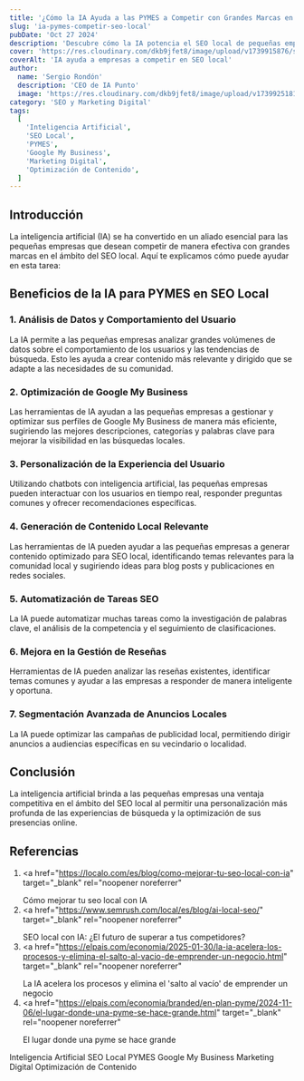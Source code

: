 ```yaml
---
title: '¿Cómo la IA Ayuda a las PYMES a Competir con Grandes Marcas en SEO Local?'
slug: 'ia-pymes-competir-seo-local'
pubDate: 'Oct 27 2024'
description: 'Descubre cómo la IA potencia el SEO local de pequeñas empresas, aumentando su visibilidad y permitiéndoles competir con grandes marcas.'
cover: 'https://res.cloudinary.com/dkb9jfet8/image/upload/v1739915876/seo-post1_sufhto.jpg'
coverAlt: 'IA ayuda a empresas a competir en SEO local'
author:
  name: 'Sergio Rondón'
  description: 'CEO de IA Punto'
  image: 'https://res.cloudinary.com/dkb9jfet8/image/upload/v1739925181/sergio_gdcaeh.png'
category: 'SEO y Marketing Digital'
tags:
  [
    'Inteligencia Artificial',
    'SEO Local',
    'PYMES',
    'Google My Business',
    'Marketing Digital',
    'Optimización de Contenido',
  ]
---
```


<h2 id="introduccion">Introducción</h2>

La inteligencia artificial (IA) se ha convertido en un aliado esencial para las pequeñas empresas que desean competir de manera efectiva con grandes marcas en el ámbito del SEO local. Aquí te explicamos cómo puede ayudar en esta tarea:

<h2 id="beneficios-ia-pymes">Beneficios de la IA para PYMES en SEO Local</h2>

<h3 id="analisis-datos">1. Análisis de Datos y Comportamiento del Usuario</h3>
<p>
  La IA permite a las pequeñas empresas analizar grandes volúmenes de datos
  sobre el comportamiento de los usuarios y las tendencias de búsqueda. Esto les
  ayuda a crear contenido más relevante y dirigido que se adapte a las
  necesidades de su comunidad.
</p>

<h3 id="optimizacion-gmb">2. Optimización de Google My Business</h3>
<p>
  Las herramientas de IA ayudan a las pequeñas empresas a gestionar y optimizar
  sus perfiles de Google My Business de manera más eficiente, sugiriendo las
  mejores descripciones, categorías y palabras clave para mejorar la visibilidad
  en las búsquedas locales.
</p>

<h3 id="personalizacion-experiencia">
  3. Personalización de la Experiencia del Usuario
</h3>
<p>
  Utilizando chatbots con inteligencia artificial, las pequeñas empresas pueden
  interactuar con los usuarios en tiempo real, responder preguntas comunes y
  ofrecer recomendaciones específicas.
</p>

<h3 id="generacion-contenido">4. Generación de Contenido Local Relevante</h3>
<p>
  Las herramientas de IA pueden ayudar a las pequeñas empresas a generar
  contenido optimizado para SEO local, identificando temas relevantes para la
  comunidad local y sugiriendo ideas para blog posts y publicaciones en redes
  sociales.
</p>

<h3 id="automatizacion-tareas">5. Automatización de Tareas SEO</h3>
<p>
  La IA puede automatizar muchas tareas como la investigación de palabras clave,
  el análisis de la competencia y el seguimiento de clasificaciones.
</p>

<h3 id="gestion-resenas">6. Mejora en la Gestión de Reseñas</h3>
<p>
  Herramientas de IA pueden analizar las reseñas existentes, identificar temas
  comunes y ayudar a las empresas a responder de manera inteligente y oportuna.
</p>

<h3 id="segmentacion-anuncios">7. Segmentación Avanzada de Anuncios Locales</h3>
<p>
  La IA puede optimizar las campañas de publicidad local, permitiendo dirigir
  anuncios a audiencias específicas en su vecindario o localidad.
</p>

<h2 id="conclusion">Conclusión</h2>

La inteligencia artificial brinda a las pequeñas empresas una ventaja competitiva en el ámbito del SEO local al permitir una personalización más profunda de las experiencias de búsqueda y la optimización de sus presencias online.

<h2 id="referencias">Referencias</h2>

1. <a
     href="https://localo.com/es/blog/como-mejorar-tu-seo-local-con-ia"
     target="_blank"
     rel="noopener noreferrer"
   >
     Cómo mejorar tu seo local con IA
   </a>
2. <a
     href="https://www.semrush.com/local/es/blog/ai-local-seo/"
     target="_blank"
     rel="noopener noreferrer"
   >
     SEO local con IA: ¿El futuro de superar a tus competidores?
   </a>
3. <a
     href="https://elpais.com/economia/2025-01-30/la-ia-acelera-los-procesos-y-elimina-el-salto-al-vacio-de-emprender-un-negocio.html"
     target="_blank"
     rel="noopener noreferrer"
   >
     La IA acelera los procesos y elimina el 'salto al vacío' de emprender un
     negocio
   </a>
4. <a
     href="https://elpais.com/economia/branded/en-plan-pyme/2024-11-06/el-lugar-donde-una-pyme-se-hace-grande.html"
     target="_blank"
     rel="noopener noreferrer"
   >
     El lugar donde una pyme se hace grande
   </a>

<div class="flex flex-wrap gap-2 mt-8">
  <span class="inline-block px-3 py-1 bg-primary-100 text-primary-700 text-xs font-semibold rounded-full shadow-sm">
    Inteligencia Artificial
  </span>
  <span class="inline-block px-3 py-1 bg-primary-100 text-primary-700 text-xs font-semibold rounded-full shadow-sm">
    SEO Local
  </span>
  <span class="inline-block px-3 py-1 bg-primary-100 text-primary-700 text-xs font-semibold rounded-full shadow-sm">
    PYMES
  </span>
  <span class="inline-block px-3 py-1 bg-primary-100 text-primary-700 text-xs font-semibold rounded-full shadow-sm">
    Google My Business
  </span>
  <span class="inline-block px-3 py-1 bg-primary-100 text-primary-700 text-xs font-semibold rounded-full shadow-sm">
    Marketing Digital
  </span>
  <span class="inline-block px-3 py-1 bg-primary-100 text-primary-700 text-xs font-semibold rounded-full shadow-sm">
    Optimización de Contenido
  </span>
</div>
